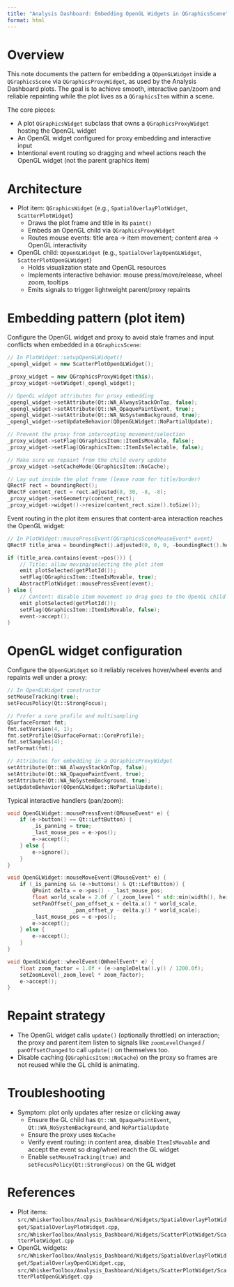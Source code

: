 ```yaml
---
title: "Analysis Dashboard: Embedding OpenGL Widgets in QGraphicsScene"
format: html
---
```


# Overview

This note documents the pattern for embedding a `QOpenGLWidget` inside a `QGraphicsScene` via `QGraphicsProxyWidget`, as used by the Analysis Dashboard plots. The goal is to achieve smooth, interactive pan/zoom and reliable repainting while the plot lives as a `QGraphicsItem` within a scene.

The core pieces:

- A plot `QGraphicsWidget` subclass that owns a `QGraphicsProxyWidget` hosting the OpenGL widget
- An OpenGL widget configured for proxy embedding and interactive input
- Intentional event routing so dragging and wheel actions reach the OpenGL widget (not the parent graphics item)

# Architecture

- Plot item: `QGraphicsWidget` (e.g., `SpatialOverlayPlotWidget`, `ScatterPlotWidget`)
  - Draws the plot frame and title in its `paint()`
  - Embeds an OpenGL child via `QGraphicsProxyWidget`
  - Routes mouse events: title area → item movement; content area → OpenGL interactivity

- OpenGL child: `QOpenGLWidget` (e.g., `SpatialOverlayOpenGLWidget`, `ScatterPlotOpenGLWidget`)
  - Holds visualization state and OpenGL resources
  - Implements interactive behavior: mouse press/move/release, wheel zoom, tooltips
  - Emits signals to trigger lightweight parent/proxy repaints

# Embedding pattern (plot item)

Configure the OpenGL widget and proxy to avoid stale frames and input conflicts when embedded in a `QGraphicsScene`:

```cpp
// In PlotWidget::setupOpenGLWidget()
_opengl_widget = new ScatterPlotOpenGLWidget();

_proxy_widget = new QGraphicsProxyWidget(this);
_proxy_widget->setWidget(_opengl_widget);

// OpenGL widget attributes for proxy embedding
_opengl_widget->setAttribute(Qt::WA_AlwaysStackOnTop, false);
_opengl_widget->setAttribute(Qt::WA_OpaquePaintEvent, true);
_opengl_widget->setAttribute(Qt::WA_NoSystemBackground, true);
_opengl_widget->setUpdateBehavior(QOpenGLWidget::NoPartialUpdate);

// Prevent the proxy from intercepting movement/selection
_proxy_widget->setFlag(QGraphicsItem::ItemIsMovable, false);
_proxy_widget->setFlag(QGraphicsItem::ItemIsSelectable, false);

// Make sure we repaint from the child every update
_proxy_widget->setCacheMode(QGraphicsItem::NoCache);

// Lay out inside the plot frame (leave room for title/border)
QRectF rect = boundingRect();
QRectF content_rect = rect.adjusted(8, 30, -8, -8);
_proxy_widget->setGeometry(content_rect);
_proxy_widget->widget()->resize(content_rect.size().toSize());
```

Event routing in the plot item ensures that content-area interaction reaches the OpenGL widget:

```cpp
// In PlotWidget::mousePressEvent(QGraphicsSceneMouseEvent* event)
QRectF title_area = boundingRect().adjusted(0, 0, 0, -boundingRect().height() + 25);

if (title_area.contains(event->pos())) {
    // Title: allow moving/selecting the plot item
    emit plotSelected(getPlotId());
    setFlag(QGraphicsItem::ItemIsMovable, true);
    AbstractPlotWidget::mousePressEvent(event);
} else {
    // Content: disable item movement so drag goes to the OpenGL child
    emit plotSelected(getPlotId());
    setFlag(QGraphicsItem::ItemIsMovable, false);
    event->accept();
}
```

# OpenGL widget configuration

Configure the `QOpenGLWidget` so it reliably receives hover/wheel events and repaints well under a proxy:

```cpp
// In OpenGLWidget constructor
setMouseTracking(true);
setFocusPolicy(Qt::StrongFocus);

// Prefer a core profile and multisampling
QSurfaceFormat fmt;
fmt.setVersion(4, 1);
fmt.setProfile(QSurfaceFormat::CoreProfile);
fmt.setSamples(4);
setFormat(fmt);

// Attributes for embedding in a QGraphicsProxyWidget
setAttribute(Qt::WA_AlwaysStackOnTop, false);
setAttribute(Qt::WA_OpaquePaintEvent, true);
setAttribute(Qt::WA_NoSystemBackground, true);
setUpdateBehavior(QOpenGLWidget::NoPartialUpdate);
```

Typical interactive handlers (pan/zoom):

```cpp
void OpenGLWidget::mousePressEvent(QMouseEvent* e) {
    if (e->button() == Qt::LeftButton) {
        _is_panning = true;
        _last_mouse_pos = e->pos();
        e->accept();
    } else {
        e->ignore();
    }
}

void OpenGLWidget::mouseMoveEvent(QMouseEvent* e) {
    if (_is_panning && (e->buttons() & Qt::LeftButton)) {
        QPoint delta = e->pos() - _last_mouse_pos;
        float world_scale = 2.0f / (_zoom_level * std::min(width(), height()));
        setPanOffset(_pan_offset_x + delta.x() * world_scale,
                     _pan_offset_y - delta.y() * world_scale);
        _last_mouse_pos = e->pos();
        e->accept();
    } else {
        e->accept();
    }
}

void OpenGLWidget::wheelEvent(QWheelEvent* e) {
    float zoom_factor = 1.0f + (e->angleDelta().y() / 1200.0f);
    setZoomLevel(_zoom_level * zoom_factor);
    e->accept();
}
```

# Repaint strategy

- The OpenGL widget calls `update()` (optionally throttled) on interaction; the proxy and parent item listen to signals like `zoomLevelChanged` / `panOffsetChanged` to call `update()` on themselves too.
- Disable caching (`QGraphicsItem::NoCache`) on the proxy so frames are not reused while the GL child is animating.

# Troubleshooting

- Symptom: plot only updates after resize or clicking away
  - Ensure the GL child has `Qt::WA_OpaquePaintEvent`, `Qt::WA_NoSystemBackground`, and `NoPartialUpdate`
  - Ensure the proxy uses `NoCache`
  - Verify event routing: in content area, disable `ItemIsMovable` and accept the event so drag/wheel reach the GL widget
  - Enable `setMouseTracking(true)` and `setFocusPolicy(Qt::StrongFocus)` on the GL widget

# References

- Plot items: `src/WhiskerToolbox/Analysis_Dashboard/Widgets/SpatialOverlayPlotWidget/SpatialOverlayPlotWidget.cpp`, `src/WhiskerToolbox/Analysis_Dashboard/Widgets/ScatterPlotWidget/ScatterPlotWidget.cpp`
- OpenGL widgets: `src/WhiskerToolbox/Analysis_Dashboard/Widgets/SpatialOverlayPlotWidget/SpatialOverlayOpenGLWidget.cpp`, `src/WhiskerToolbox/Analysis_Dashboard/Widgets/ScatterPlotWidget/ScatterPlotOpenGLWidget.cpp`

